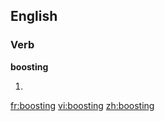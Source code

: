 ==English==

===Verb===
'''boosting'''

# {{present participle of|[[boost]]}}

[[fr:boosting]]
[[vi:boosting]]
[[zh:boosting]]